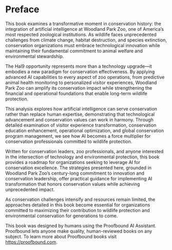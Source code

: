 # Preface {.unnumbered}

This book examines a transformative moment in conservation history: the integration of artificial intelligence at Woodland Park Zoo, one of America's most respected zoological institutions. As wildlife faces unprecedented challenges from climate change, habitat destruction, and species extinction, conservation organizations must embrace technological innovation while maintaining their fundamental commitment to animal welfare and environmental stewardship.

The Hal9 opportunity represents more than a technology upgrade—it embodies a new paradigm for conservation effectiveness. By applying advanced AI capabilities to every aspect of zoo operations, from predictive animal health monitoring to personalized visitor experiences, Woodland Park Zoo can amplify its conservation impact while strengthening the financial and operational foundations that enable long-term wildlife protection.

This analysis explores how artificial intelligence can serve conservation rather than replace human expertise, demonstrating that technological advancement and conservation values can work in harmony. Through detailed examination of visitor experience transformation, conservation education enhancement, operational optimization, and global conservation program management, we see how AI becomes a force multiplier for conservation professionals committed to wildlife protection.

Written for conservation leaders, zoo professionals, and anyone interested in the intersection of technology and environmental protection, this book provides a roadmap for organizations seeking to leverage AI for conservation excellence. The strategies presented here, grounded in Woodland Park Zoo's century-long commitment to innovation and conservation leadership, offer practical guidance for implementing AI transformation that honors conservation values while achieving unprecedented impact.

As conservation challenges intensify and resources remain limited, the approaches detailed in this book become essential for organizations committed to maximizing their contribution to wildlife protection and environmental conservation for generations to come.

:::{.callout-note title="About This Book"}

This book was designed by humans using the Proofbound AI Assistant. Proofbound lets anyone make quality, human-reviewed books on any subject. To learn more about Proofbound books visit <https://proofbound.com>.

:::
